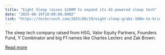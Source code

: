 ```yaml
---
title: "Eight Sleep raises $100M to expand its AI-powered sleep tech"
date: "2025-08-19T10:00:00.000Z"
link: "https://techcrunch.com/2025/08/19/eight-sleep-grabs-100m-to-bring-ai-into-your-bed/"
---
```


The sleep tech company raised  from HSG, Valor Equity Partners, Founders Fund, Y Combinator and big F1 names like Charles Leclerc and Zak Brown.

[Read more](https://techcrunch.com/2025/08/19/eight-sleep-grabs-100m-to-bring-ai-into-your-bed/)
